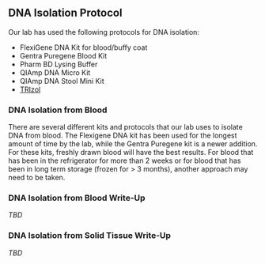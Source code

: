 ## DNA Isolation Protocol {#dna_isolation_protocol}

Our lab has used the following protocols for DNA isolation:

* FlexiGene DNA Kit for blood/buffy coat
* Gentra Puregene Blood Kit
* Pharm BD Lysing Buffer
* QIAmp DNA Micro Kit
* QIAmp DNA Stool Mini Kit
* [TRIzol](#trizol_protocols)

### DNA Isolation from Blood

There are several different kits and protocols that our lab uses to isolate DNA from blood.  The Flexigene DNA kit has been used for the longest amount of time by the lab, while the Gentra Puregene kit is a newer addition.  For these kits, freshly drawn blood will have the best results.  For blood that has been in the refrigerator for more than 2 weeks or for blood that has been in long term storage (frozen for > 3 months), another approach may need to be taken.

### DNA Isolation from Blood Write-Up

_TBD_

### DNA Isolation from Solid Tissue Write-Up

_TBD_